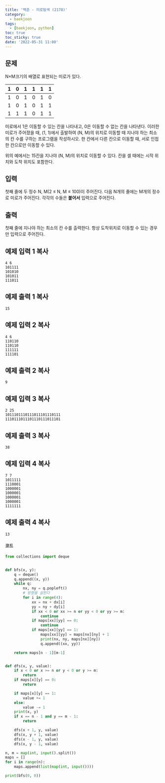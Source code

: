 ```yaml
---
title: '백준 - 미로탐색 (2178)'
category:
  - baekjoon
tags:
  - [baekjoon, python]
toc: true
toc_sticky: true
date: '2022-05-31 11:00'
---
```


## 문제

N×M크기의 배열로 표현되는 미로가 있다.

| 1   | 0   | 1   | 1   | 1   | 1   |
| --- | --- | --- | --- | --- | --- |
| 1   | 0   | 1   | 0   | 1   | 0   |
| 1   | 0   | 1   | 0   | 1   | 1   |
| 1   | 1   | 1   | 0   | 1   | 1   |

미로에서 1은 이동할 수 있는 칸을 나타내고, 0은 이동할 수 없는 칸을 나타낸다. 이러한 미로가 주어졌을 때, (1, 1)에서 출발하여 (N, M)의 위치로 이동할 때 지나야 하는 최소의 칸 수를 구하는 프로그램을 작성하시오. 한 칸에서 다른 칸으로 이동할 때, 서로 인접한 칸으로만 이동할 수 있다.

위의 예에서는 15칸을 지나야 (N, M)의 위치로 이동할 수 있다. 칸을 셀 때에는 시작 위치와 도착 위치도 포함한다.

## 입력

첫째 줄에 두 정수 N, M(2 ≤ N, M ≤ 100)이 주어진다. 다음 N개의 줄에는 M개의 정수로 미로가 주어진다. 각각의 수들은 **붙어서** 입력으로 주어진다.

## 출력

첫째 줄에 지나야 하는 최소의 칸 수를 출력한다. 항상 도착위치로 이동할 수 있는 경우만 입력으로 주어진다.

## 예제 입력 1 복사

```
4 6
101111
101010
101011
111011
```

## 예제 출력 1 복사

```
15
```

## 예제 입력 2 복사

```
4 6
110110
110110
111111
111101
```

## 예제 출력 2 복사

```
9
```

## 예제 입력 3 복사

```
2 25
1011101110111011101110111
1110111011101110111011101
```

## 예제 출력 3 복사

```
38
```

## 예제 입력 4 복사

```
7 7
1011111
1110001
1000001
1000001
1000001
1000001
1111111
```

## 예제 출력 4 복사

```
13
```

#### 코드

```python
from collections import deque


def bfs(x, y):
    q = deque()
    q.append((x, y))
    while q:
        nx, ny = q.popleft()
        # 방향을 살핀다
        for i in range(4):
            xx = nx + dx[i]
            yy = ny + dy[i]
            if xx < 0 or xx >= n or yy < 0 or yy >= m:
                continue
            if maps[xx][yy] == 0:
                continue
            if maps[xx][yy] == 1:
                maps[xx][yy] = maps[nx][ny] + 1
                print(nx, ny, maps[nx][ny])
                q.append((xx, yy))

    return maps[n - 1][m-1]


def dfs(x, y, value):
    if x < 0 or x >= n or y < 0 or y >= m:
        return
    if maps[x][y] == 0:
        return

    if maps[x][y] == 1:
        value += 1
    else:
        value -= 1
    print(x, y)
    if x == n - 1 and y == m - 1:
        return

    dfs(x + 1, y, value)
    dfs(x, y + 1, value)
    dfs(x - 1, y, value)
    dfs(x, y - 1, value)

n, m = map(int, input().split())
maps = []
for i in range(n):
    maps.append(list(map(int, input())))

print(bfs(0, 0))
```
